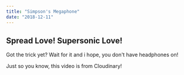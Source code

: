 ```yaml
---
title: "Simpson's Megaphone"
date: "2018-12-11"
---
```



## Spread Love! Supersonic Love!

Got the trick yet? Wait for it and i hope, you don't have headphones on!

<VideoPlayer
    publicID = "Headphones"
    title = "Headphones"
    muted
/>

Just so you know, this video is from Cloudinary!